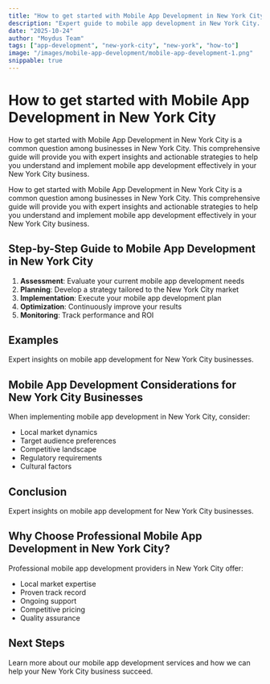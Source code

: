 ```yaml
---
title: "How to get started with Mobile App Development in New York City"
description: "Expert guide to mobile app development in New York City. Learn best practices, pricing, and strategies for New York City businesses."
date: "2025-10-24"
author: "Moydus Team"
tags: ["app-development", "new-york-city", "new-york", "how-to"]
image: "/images/mobile-app-development/mobile-app-development-1.png"
snippable: true
---
```


# How to get started with Mobile App Development in New York City

How to get started with Mobile App Development in New York City is a common question among businesses in New York City. This comprehensive guide will provide you with expert insights and actionable strategies to help you understand and implement mobile app development effectively in your New York City business.

How to get started with Mobile App Development in New York City is a common question among businesses in New York City. This comprehensive guide will provide you with expert insights and actionable strategies to help you understand and implement mobile app development effectively in your New York City business.

## Step-by-Step Guide to Mobile App Development in New York City

1. **Assessment**: Evaluate your current mobile app development needs
2. **Planning**: Develop a strategy tailored to the New York City market
3. **Implementation**: Execute your mobile app development plan
4. **Optimization**: Continuously improve your results
5. **Monitoring**: Track performance and ROI

## Examples

Expert insights on mobile app development for New York City businesses.

## Mobile App Development Considerations for New York City Businesses

When implementing mobile app development in New York City, consider:
- Local market dynamics
- Target audience preferences
- Competitive landscape
- Regulatory requirements
- Cultural factors

## Conclusion

Expert insights on mobile app development for New York City businesses.

## Why Choose Professional Mobile App Development in New York City?

Professional mobile app development providers in New York City offer:
- Local market expertise
- Proven track record
- Ongoing support
- Competitive pricing
- Quality assurance

## Next Steps

Learn more about our mobile app development services and how we can help your New York City business succeed.

<GeoCTA 
  city="New York City"
  service="Mobile App Development"
  ctaText="Get Started Today"
/>
